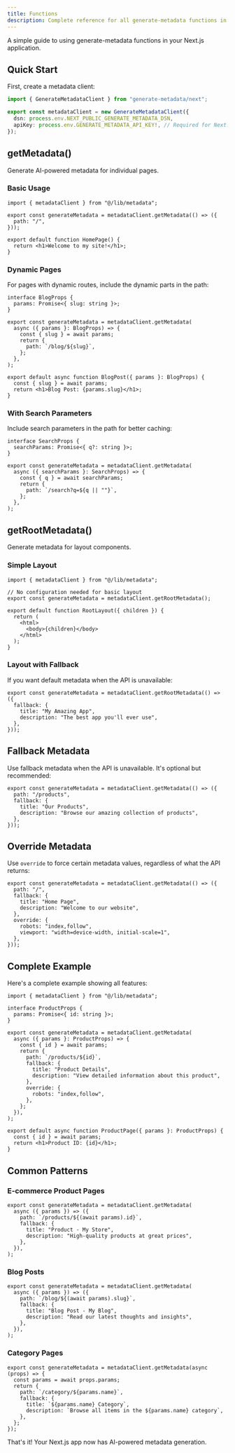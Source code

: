 ```yaml
---
title: Functions
description: Complete reference for all generate-metadata functions in Next.js
---
```


A simple guide to using generate-metadata functions in your Next.js application.

## Quick Start

First, create a metadata client:

```ts title="lib/metadata.ts"
import { GenerateMetadataClient } from "generate-metadata/next";

export const metadataClient = new GenerateMetadataClient({
  dsn: process.env.NEXT_PUBLIC_GENERATE_METADATA_DSN,
  apiKey: process.env.GENERATE_METADATA_API_KEY!, // Required for Next.js
});
```

## getMetadata()

Generate AI-powered metadata for individual pages.

### Basic Usage

```tsx title="app/page.tsx"
import { metadataClient } from "@/lib/metadata";

export const generateMetadata = metadataClient.getMetadata(() => ({
  path: "/",
}));

export default function HomePage() {
  return <h1>Welcome to my site!</h1>;
}
```

### Dynamic Pages

For pages with dynamic routes, include the dynamic parts in the path:

```tsx title="app/blog/[slug]/page.tsx"
interface BlogProps {
  params: Promise<{ slug: string }>;
}

export const generateMetadata = metadataClient.getMetadata(
  async ({ params }: BlogProps) => {
    const { slug } = await params;
    return {
      path: `/blog/${slug}`,
    };
  },
);

export default async function BlogPost({ params }: BlogProps) {
  const { slug } = await params;
  return <h1>Blog Post: {params.slug}</h1>;
}
```

### With Search Parameters

Include search parameters in the path for better caching:

```tsx title="app/search/page.tsx"
interface SearchProps {
  searchParams: Promise<{ q?: string }>;
}

export const generateMetadata = metadataClient.getMetadata(
  async ({ searchParams }: SearchProps) => {
    const { q } = await searchParams;
    return {
      path: `/search?q=${q || ""}`,
    };
  },
);
```

## getRootMetadata()

Generate metadata for layout components.

### Simple Layout

```tsx title="app/layout.tsx"
import { metadataClient } from "@/lib/metadata";

// No configuration needed for basic layout
export const generateMetadata = metadataClient.getRootMetadata();

export default function RootLayout({ children }) {
  return (
    <html>
      <body>{children}</body>
    </html>
  );
}
```

### Layout with Fallback

If you want default metadata when the API is unavailable:

```tsx title="app/layout.tsx"
export const generateMetadata = metadataClient.getRootMetadata(() => ({
  fallback: {
    title: "My Amazing App",
    description: "The best app you'll ever use",
  },
}));
```

## Fallback Metadata

Use fallback metadata when the API is unavailable. It's optional but recommended:

```tsx title="app/products/page.tsx"
export const generateMetadata = metadataClient.getMetadata(() => ({
  path: "/products",
  fallback: {
    title: "Our Products",
    description: "Browse our amazing collection of products",
  },
}));
```

## Override Metadata

Use `override` to force certain metadata values, regardless of what the API returns:

```tsx title="app/page.tsx"
export const generateMetadata = metadataClient.getMetadata(() => ({
  path: "/",
  fallback: {
    title: "Home Page",
    description: "Welcome to our website",
  },
  override: {
    robots: "index,follow",
    viewport: "width=device-width, initial-scale=1",
  },
}));
```

## Complete Example

Here's a complete example showing all features:

```tsx title="app/products/[id]/page.tsx"
import { metadataClient } from "@/lib/metadata";

interface ProductProps {
  params: Promise<{ id: string }>;
}

export const generateMetadata = metadataClient.getMetadata(
  async ({ params }: ProductProps) => {
    const { id } = await params;
    return {
      path: `/products/${id}`,
      fallback: {
        title: "Product Details",
        description: "View detailed information about this product",
      },
      override: {
        robots: "index,follow",
      },
    };
  }),
);

export default async function ProductPage({ params }: ProductProps) {
  const { id } = await params;
  return <h1>Product ID: {id}</h1>;
}
```

## Common Patterns

### E-commerce Product Pages

```tsx title="app/products/[id]/page.tsx"
export const generateMetadata = metadataClient.getMetadata(
  async ({ params }) => ({
    path: `/products/${(await params).id}`,
    fallback: {
      title: "Product - My Store",
      description: "High-quality products at great prices",
    },
  }),
);
```

### Blog Posts

```tsx title="app/blog/[slug]/page.tsx"
export const generateMetadata = metadataClient.getMetadata(
  async ({ params }) => ({
    path: `/blog/${(await params).slug}`,
    fallback: {
      title: "Blog Post - My Blog",
      description: "Read our latest thoughts and insights",
    },
  }),
);
```

### Category Pages

```tsx title="app/category/[name]/page.tsx"
export const generateMetadata = metadataClient.getMetadata(async (props) => {
  const params = await props.params;
  return {
    path: `/category/${params.name}`,
    fallback: {
      title: `${params.name} Category`,
      description: `Browse all items in the ${params.name} category`,
    },
  };
});
```

That's it! Your Next.js app now has AI-powered metadata generation.
